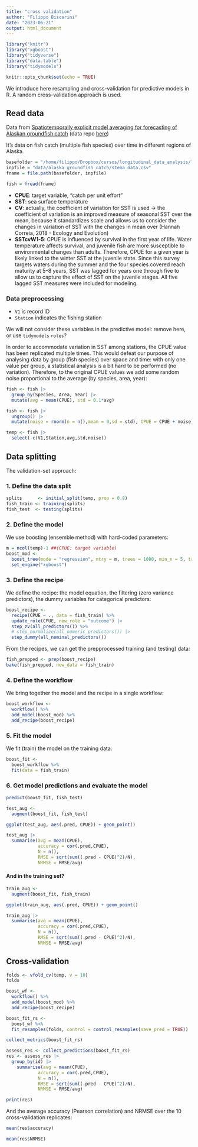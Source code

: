 ```yaml
---
title: "cross validation"
author: "Filippo Biscarini"
date: "2023-06-21"
output: html_document
---
```



```r
library("knitr")
library("xgboost")
library("tidyverse")
library("data.table")
library("tidymodels")

knitr::opts_chunk$set(echo = TRUE)
```

We introduce here resampling and cross-validation for predictive models in R.
A random cross-validation approach is used.

## Read data

Data from [Spatiotemporally explicit model averaging for forecasting of Alaskan groundfish catch](https://onlinelibrary.wiley.com/doi/10.1002/ece3.4488)
(data repo [here](https://zenodo.org/record/4987796#.ZHcLL9JBxhE))

It's data on fish catch (multiple fish species) over time in different regions of Alaska.

```r
basefolder = "/home/filippo/Dropbox/cursos/longitudinal_data_analysis/longitudinal_data_analysis"
inpfile = "data/alaska_groundfish_catch/stema_data.csv"
fname = file.path(basefolder, inpfile)

fish = fread(fname)
```

-   **CPUE**: target variable, "catch per unit effort"
-   **SST**: sea surface temperature
-   **CV**: actually, the coefficient of variation for SST is used $\rightarrow$ the coefficient of variation is an improved measure of seasonal SST over the mean, because it standardizes scale and allows us to consider the changes in variation of SST with the changes in mean over (Hannah Correia, 2018 - Ecology and Evolution)
-   **SSTcvW1-5**: CPUE is influenced by survival in the first year of life. Water temperature affects survival, and juvenile fish are more susceptible to environmental changes than adults. Therefore, CPUE for a given year is likely linked to the winter SST at the juvenile state. Since this survey targets waters during the summer and the four species covered reach maturity at 5--8 years, SST was lagged for years one through five to allow us to capture the effect of SST on the juvenile stages. All five lagged SST measures were included for modeling.

### Data preprocessing

- `V1` is record ID
- `Station` indicates the fishing station

We will not consider these variables in the predictive model: remove here, or use `tidymodels` `roles`?

In order to accommodate variation in SST among stations, the CPUE value has been replicated multiple times. This would defeat our purpose of analysing data by group (fish species) over space and time: with only one value per group, a statistical analysis is a bit hard to be performed (no variation). Therefore, to the original CPUE values we add some random noise proportional to the average (by species, area, year):

```r
fish <- fish |>
  group_by(Species, Area, Year) |>
  mutate(avg = mean(CPUE), std = 0.1*avg)
```

```r
fish <- fish |>
  ungroup() |>
  mutate(noise = rnorm(n = n(),mean = 0,sd = std), CPUE = CPUE + noise)
```

```r
temp <- fish |>
  select(-c(V1,Station,avg,std,noise))
```


## Data splitting

The validation-set approach:

### 1. Define the data split

```r
splits      <- initial_split(temp, prop = 0.8)
fish_train <- training(splits)
fish_test  <- testing(splits)
```


### 2. Define the model

We use boosting (ensemble method) with hard-coded parameters:

```r
m = ncol(temp)-1 ##(CPUE: target variable)
boost_mod <- 
  boost_tree(mode = "regression", mtry = m, trees = 1000, min_n = 5, tree_depth = 5, learn_rate = 0.1) %>% 
  set_engine("xgboost")
```

### 3. Define the recipe

We define the recipe: the model equation, the filtering (zero variance predictors), the dummy variables for categorical predictors:

```r
boost_recipe <- 
  recipe(CPUE ~ ., data = fish_train) %>% 
  update_role(CPUE, new_role = "outcome") |>
  step_zv(all_predictors()) %>% 
  # step_normalize(all_numeric_predictors()) |>
  step_dummy(all_nominal_predictors())
```

From the recipes, we can get the prepprocessed training (and testing) data:

```r
fish_prepped <- prep(boost_recipe)
bake(fish_prepped, new_data = fish_train)
```

### 4. Define the workflow

We bring together the model and the recipe in a single workflow:

```r
boost_workflow <- 
  workflow() %>% 
  add_model(boost_mod) %>% 
  add_recipe(boost_recipe)
```

### 5. Fit the model

We fit (train) the model on the training data:

```r
boost_fit <- 
  boost_workflow %>% 
  fit(data = fish_train)
```

### 6. Get model predictions and evaluate the model

```r
predict(boost_fit, fish_test)
```

```r
test_aug <- 
  augment(boost_fit, fish_test)
```

```r
ggplot(test_aug, aes(.pred, CPUE)) + geom_point()
```

```r
test_aug |>
  summarise(avg = mean(CPUE),
            accuracy = cor(.pred,CPUE),
            N = n(),
            RMSE = sqrt(sum((.pred - CPUE)^2)/N),
            NRMSE = RMSE/avg)
```

#### And in the training set?

```r
train_aug <- 
  augment(boost_fit, fish_train)
```

```r
ggplot(train_aug, aes(.pred, CPUE)) + geom_point()
```

```r
train_aug |>
  summarise(avg = mean(CPUE),
            accuracy = cor(.pred,CPUE),
            N = n(),
            RMSE = sqrt(sum((.pred - CPUE)^2)/N),
            NRMSE = RMSE/avg)
```

## Cross-validation

```r
folds <- vfold_cv(temp, v = 10)
folds
```

```r
boost_wf <- 
  workflow() %>%
  add_model(boost_mod) %>%
  add_recipe(boost_recipe)
```

```r
boost_fit_rs <- 
  boost_wf %>% 
  fit_resamples(folds, control = control_resamples(save_pred = TRUE))
```

```r
collect_metrics(boost_fit_rs)
```

```r
assess_res <- collect_predictions(boost_fit_rs)
res <- assess_res |>
  group_by(id) |>
    summarise(avg = mean(CPUE),
            accuracy = cor(.pred,CPUE),
            N = n(),
            RMSE = sqrt(sum((.pred - CPUE)^2)/N),
            NRMSE = RMSE/avg)

print(res)
```

And the average accuracy (Pearson correlation) and NRMSE over the 10 cross-validation replicates: 

```r
mean(res$accuracy)
```

```r
mean(res$NRMSE)
```

